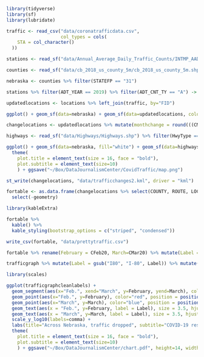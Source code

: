 ```r
library(tidyverse)
library(sf)
library(lubridate)
```

```r
traffic <- read_csv("data/coronatrafficdata.csv",
                    col_types = cols(
    STA = col_character()
  )) 
```

```r
stations <- read_sf("data/Annual_Average_Daily_Traffic_Counts/INTMP_AADT_GIS_Points_DOT.shp")
```

```r
counties <- read_sf("data/cb_2018_us_county_5m/cb_2018_us_county_5m.shp")
```

```r
nebraska <- counties %>% filter(STATEFP == "31")
```

```r
stations %>% filter(ADT_YEAR == 2019) %>% filter(ADT_CNT_TY == "A") -> locations
```

```r
updatedlocations <- locations %>% left_join(traffic, by="FID")
```

```r
ggplot() + geom_sf(data=nebraska) + geom_sf(data=updatedlocations, color="red")
```

```r
changelocations <- updatedlocations %>% mutate(monthchange = round(((CMar20-CFeb20)/CFeb20)*100, digits=1)) %>% arrange(monthchange) %>% filter(monthchange < 0)
```

```r
highways <- read_sf("data/Highways/Highways.shp") %>% filter(HwyType == "I" | HwyType == "US")
```



```r
ggplot() + geom_sf(data=nebraska, fill="white") + geom_sf(data=highways, color="grey") + geom_sf(data=changelocations, aes(color=monthchange)) + scale_color_viridis_c(option="plasma", name="Change\nfrom Feb.\nto March") + theme_void() + labs(title="Statewide, traffic dropped sharply after COVID-19 restrictions", subtitle="From urban interstates to rural county roads, automated counters from the state show drops in cars driving by.", caption="Source: Nebraska Department of Transportation | Map by the Nebraska News Service") + 
  theme(
    plot.title = element_text(size = 16, face = "bold"),
    plot.subtitle = element_text(size=10)
    ) + ggsave("~/Box/DataJournalismCenter/CovidTraffic/map.png")
```

```r
st_write(changelocations, "data/trafficchanges2.kml", driver = "kml")
```



```r
fortable <- as.data.frame(changelocations %>% select(COUNTY, ROUTE, LOCATION, CFeb20, CMar20, monthchange)) %>% 
  select(-geometry)
```

```r
library(kableExtra)
```

```r
fortable %>% 
  kable() %>% 
  kable_styling(bootstrap_options = c("striped", "condensed"))
```

```r
write_csv(fortable, "data/prettytraffic.csv")
```



```r
fortable %>% rename(February = CFeb20, March=CMar20) %>% mutate(Label = paste(ROUTE, LOCATION, sep=" ")) %>% select(Label, February, March) -> trafficgraph
```

```r
trafficgraph %>% mutate(Label = gsub("I80", "I-80", Label)) %>% mutate(Label = gsub(" CITY ROUTE", "", Label)) %>% mutate(Label = gsub("\\(", "", Label)) %>% mutate(Label = gsub("\\)", "", Label)) %>% mutate(Label = gsub("I180", "I-180", Label)) %>% mutate(Label = gsub("I680", "I-680", Label)) %>% mutate(Label = gsub("I129", "I-129", Label)) %>% mutate(Label = gsub(" CITY STREETS", "", Label)) %>% mutate(Label = str_to_title(Label, locale = "en")) %>% mutate(Label = gsub("Us6", "US 6", Label)) %>% mutate(Label = gsub("Us34", "US 34", Label)) %>% mutate(Label = gsub("Us75", "US 75", Label)) %>% mutate(Label = gsub("Us77", "US 77", Label)) %>% mutate(Label = gsub("Us20", "US 20", Label)) %>% mutate(Label = gsub("Us275", "US 275", Label)) %>% mutate(Label = gsub("Us281", "US 281", Label)) %>% mutate(Label = gsub("Us30", "US 30", Label)) %>% mutate(Label = gsub("Us81", "US 81", Label)) %>% mutate(Label = gsub("Us83", "US 83", Label)) %>% mutate(Label = gsub("S.e.", "SE", Label)) %>% mutate(Label = gsub(" City Rt", "", Label)) %>% mutate(Label = gsub(" City Street", "", Label)) %>% mutate(Label = gsub("Us26", "US 26", Label)) %>% mutate(Label = gsub("Of", "of", Label)) %>% mutate(Label = gsub("At", "at", Label)) %>% mutate(Label = gsub("Northeast", "NE", Label)) %>% mutate(Label = gsub("North", "N", Label)) %>% mutate(Label = gsub("East", "E", Label)) %>% mutate(Label = gsub("West", "W", Label)) %>% mutate(Label = gsub("South", "S", Label)) -> trafficgraphcleanlabels
```


```r
library(scales)

```


```r
ggplot(trafficgraphcleanlabels) +
  geom_segment(aes(x="Feb.", xend="March", y=February, yend=March), color="grey") +
  geom_point(aes(x="Feb.", y=February), color="red", position = position_nudge(x = 0.02)) + 
  geom_point(aes(x="March", y=March), color="blue", position = position_nudge(x = -0.02)) + 
  geom_text(aes(x = "Feb.", y=February, label = Label), size = 3.5, hjust = 1) +
  geom_text(aes(x = "March", y=March, label = Label), size = 3.5, hjust = 0) +
  scale_y_log10(labels=comma) + 
  labs(title="Across Nebraska, traffic dropped", subtitle="COVID-19 restrictions had an impact on roads", caption="Data: Nebraska Department of Transportation | Graphic by the Nebraska News Service", x="", y="Average traffic per day") + theme_minimal() + 
  theme(
    plot.title = element_text(size = 16, face = "bold"),
    plot.subtitle = element_text(size=10)
    ) + ggsave("~/Box/DataJournalismCenter/chart.pdf", height=14, width=7)
```

